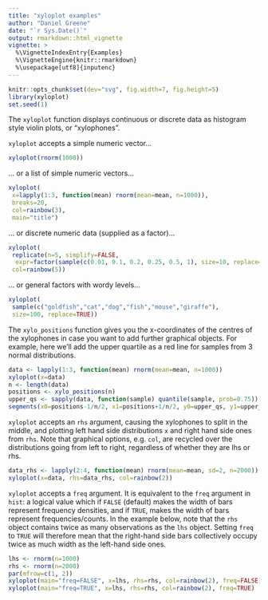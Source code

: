 ```yaml
---
title: "xyloplot examples"
author: "Daniel Greene"
date: "`r Sys.Date()`"
output: rmarkdown::html_vignette
vignette: >
  %\VignetteIndexEntry{Examples}
  %\VignetteEngine{knitr::rmarkdown}
  %\usepackage[utf8]{inputenc}
---
```

```r
knitr::opts_chunk$set(dev="svg", fig.width=7, fig.height=5)
library(xyloplot)
set.seed(1)
```

The `xyloplot` function displays continuous or discrete data as histogram style violin plots, or "xylophones".

`xyloplot` accepts a simple numeric vector...
```r
xyloplot(rnorm(1000))
```

... or a list of simple numeric vectors...
```r
xyloplot(
 x=lapply(1:3, function(mean) rnorm(mean=mean, n=1000)), 
 breaks=20,
 col=rainbow(3), 
 main="title")
```

... or discrete numeric data (supplied as a factor)...
```r
xyloplot(
 replicate(n=5, simplify=FALSE, 
  expr=factor(sample(c(0.01, 0.1, 0.2, 0.25, 0.5, 1), size=10, replace=TRUE))), 
 col=rainbow(5))
```

... or general factors with wordy levels...
```r
xyloplot(
 sample(c("goldfish","cat","dog","fish","mouse","giraffe"), 
 size=100, replace=TRUE))
```

The `xylo_positions` function gives you the x-coordinates of the centres of the xylophones in case you want to add further graphical objects. For example, here we'll add the upper quartile as a red line for samples from 3 normal distributions.

```r
data <- lapply(1:3, function(mean) rnorm(mean=mean, n=1000))
xyloplot(x=data)
n <- length(data)
positions <- xylo_positions(n)
upper_qs <- sapply(data, function(sample) quantile(sample, prob=0.75))
segments(x0=positions-1/n/2, x1=positions+1/n/2, y0=upper_qs, y1=upper_qs, col="red", pch=19)
```

`xyloplot` accepts an `rhs` argument, causing the xylophones to split in the middle, and plotting left hand side distributions `x` and right hand side ones from `rhs`.  Note that graphical options, e.g. `col`, are recycled over the distributions going from left to right, regardless of whether they are lhs or rhs.

```r
data_rhs <- lapply(2:4, function(mean) rnorm(mean=mean, sd=2, n=2000))
xyloplot(x=data, rhs=data_rhs, col=rainbow(2))
```

`xyloplot` accepts a `freq` argument. It is equivalent to the `freq` argument in `hist`: a logical value which if `FALSE` (default) makes the width of bars represent frequency densities, and if `TRUE`, makes the width of bars represent frequencies/counts. In the example below, note that the `rhs` object contains twice as many observations as the `lhs` object. Setting `freq` to `TRUE` will therefore mean that the right-hand side bars collectively occupy twice as much width as the left-hand side ones.

```r
lhs <- rnorm(n=1000)
rhs <- rnorm(n=2000)
par(mfrow=c(1, 2))
xyloplot(main="freq=FALSE", x=lhs, rhs=rhs, col=rainbow(2), freq=FALSE)
xyloplot(main="freq=TRUE", x=lhs, rhs=rhs, col=rainbow(2), freq=TRUE)
```

